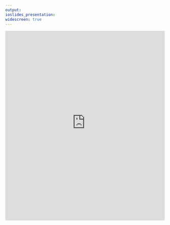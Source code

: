 ```yaml
---
output:
ioslides_presentation:
widescreen: true
---
```

<iframe src="https://easytoremember.shinyapps.io/public_policy/" style="border: none; width: 100%; height: 600px"></iframe>